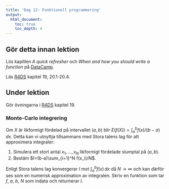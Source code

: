 ```yaml
---
title: 'Dag 12: Funktionell programmering'
output:
  html_document:
    toc: true
    toc_depth: 4    
---
```


## Gör detta innan lektion

Lös kapitlen *A quick refresher* och *When and how you should write a function* på [DataCamp](https://www.datacamp.com/groups/statistisk-databehandling-vt18).

Läs [R4DS](http://r4ds.had.co.nz/) kapitel 19, 20.1-20.4. 

## Under lektion

Gör övningarna i [R4DS](http://r4ds.had.co.nz/) kapitel 19.

### Monte-Carlo integrering

Om $X$ är likformigt fördelad på intervallet $(a,b)$ blir
$E(f(X))=\int_{a}^bf(x)/(b-a)\,dx$. Detta kan vi utnyttja 
tillsammans med Stora talens lag för att approximera integraler:

1. Simulera ett stort antal $x_1,\ldots, x_N$ likformigt fördelade slumptal på $(a, b)$.
2. Bestäm $I=(b-a)\sum_{i=1}^N f(x_i)/N$.

Enligt Stora talens lag konvergerar $I$ mot  $\int_{a}^bf(x)\,dx$ då $N\rightarrow\infty$ och kan därför ses som en numerisk approximation av integralen. Skriv en funktion som tar $f$, $a$, $b$, $N$ som indata och returnerar $I$.

